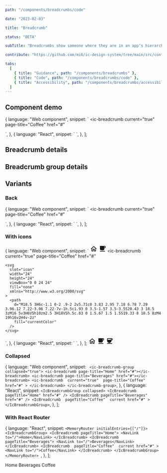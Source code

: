```yaml
---
path: "/components/breadcrumbs/code"

date: "2023-02-03"

title: "Breadcrumb"

status: "BETA"

subTitle: "Breadcrumbs show someone where they are in an app’s hierarchy and provide a secondary method of navigating back to parent pages."

contribute: "https://github.com/mi6/ic-design-system/tree/main/src/content/structured/components/breadcrumbs"

tabs:
  [
    { title: "Guidance", path: "/components/breadcrumbs" },
    { title: "Code", path: "/components/breadcrumbs/code" },
    { title: "Accessibility", path: "/components/breadcrumbs/accessibility" },
  ]
---
```




## Component demo

  {
    language: "Web component",
    snippet: `<ic-breadcrumb-group>
  <ic-breadcrumb page-title="Home" href="#"></ic-breadcrumb>
  <ic-breadcrumb page-title="Beverages" href="#"></ic-breadcrumb>
  <ic-breadcrumb 
    current="true" 
    page-title="Coffee" 
    href="#"
  >
  </ic-breadcrumb>
</ic-breadcrumb-group>`,
  },
  {
    language: "React",
    snippet: `<IcBreadcrumbGroup>
  <IcBreadcrumb pageTitle="Home" href="#" />
  <IcBreadcrumb pageTitle="Beverages" href="#" />
  <IcBreadcrumb 
    current 
    pageTitle="Coffee"
    href="#"
  />
</IcBreadcrumbGroup>`,
  },
];

<ComponentPreview snippets={snippets}>
  <IcBreadcrumbGroup>
    <IcBreadcrumb pageTitle="Home" href="#" />
    <IcBreadcrumb pageTitle="Beverages" href="#" />
    <IcBreadcrumb current pageTitle="Coffee" href="#" />
  </IcBreadcrumbGroup>
</ComponentPreview>

## Breadcrumb details

<ComponentDetails component="ic-breadcrumb" />

## Breadcrumb group details

<ComponentDetails component="ic-breadcrumb-group" />

## Variants

### Back

  {
    language: "Web component",
    snippet: `<ic-breadcrumb-group back-breadcrumb-only="true">
  <ic-breadcrumb page-title="Home" href="#"></ic-breadcrumb>
  <ic-breadcrumb page-title="Beverages" href="#"></ic-breadcrumb>
  <ic-breadcrumb 
    current="true" 
    page-title="Coffee" 
    href="#"
  >
  </ic-breadcrumb>
</ic-breadcrumb-group>`,
  },
  {
    language: "React",
    snippet: `<IcBreadcrumbGroup backBreadcrumbOnly>
  <IcBreadcrumb pageTitle="Home" href="#" />
  <IcBreadcrumb pageTitle="Beverages" href="#" />
  <IcBreadcrumb 
    current 
    pageTitle="Coffee"
    href="#"
  />
</IcBreadcrumbGroup>`,
  },
];

<ComponentPreview snippets={back}>
  <IcBreadcrumbGroup backBreadcrumbOnly>
    <IcBreadcrumb pageTitle="Home" href="#" />
    <IcBreadcrumb pageTitle="Beverages" href="#" />
    <IcBreadcrumb current pageTitle="Coffee" href="#" />
  </IcBreadcrumbGroup>
</ComponentPreview>

### With icons

  {
    language: "Web component",
    snippet: `<ic-breadcrumb-group>
  <ic-breadcrumb page-title="Home" href="#">
    <svg
      slot="icon"
      width="24"
      height="24"
      viewBox="0 0 24 24"
      fill="none"
      xmlns="http://www.w3.org/2000/svg"
    >
      <path
        d="M12 6.19L17 10.69V18.5H15V12.5H9V18.5H7V10.69L12 6.19ZM12 3.5L2 12.5H5V20.5H11V14.5H13V20.5H19V12.5H22L12 3.5Z"
        fill="currentColor"
      />
    </svg>
  </ic-breadcrumb>
  <ic-breadcrumb page-title="Beverages" href="#">
    <svg
      slot="icon"
      width="24"
      height="24"
      viewBox="0 0 24 24"
      fill="none"
      xmlns="http://www.w3.org/2000/svg"
    >
      <path
        d="M20 3H4v10c0 2.21 1.79 4 4 4h6c2.21 0 4-1.79 4-4v-3h2c1.11 0 2-.9 2-2V5c0-1.11-.89-2-2-2zm0 5h-2V5h2v3zM4 19h16v2H4z"
        fill="currentColor"
      />
    </svg>
  </ic-breadcrumb>
  <ic-breadcrumb 
    current="true" 
    page-title="Coffee" 
    href="#"
  >
    <svg
      slot="icon"
      width="24"
      height="24"
      viewBox="0 0 24 24"
      fill="none"
      xmlns="http://www.w3.org/2000/svg"
    >
      <path
        d="M18.5 3H6c-1.1 0-2 .9-2 2v5.71c0 3.83 2.95 7.18 6.78 7.29 3.96.12 7.22-3.06 7.22-7v-1h.5c1.93 0 3.5-1.57 3.5-3.5S20.43 3 18.5 3zM16 5v3H6V5h10zm2.5 3H18V5h.5c.83 0 1.5.67 1.5 1.5S19.33 8 18.5 8zM4 19h16v2H4v-2z"
        fill="currentColor"
      />
    </svg>
  </ic-breadcrumb>
</ic-breadcrumb-group>`,
  },
  {
    language: "React",
    snippet: `<IcBreadcrumbGroup>
  <IcBreadcrumb pageTitle="Home" href="#">
    <SlottedSVG
      slot="icon"
      width="24"
      height="24"
      viewBox="0 0 24 24"
      fill="none"
      xmlns="http://www.w3.org/2000/svg"
    >
      <path
        d="M12 6.19L17 10.69V18.5H15V12.5H9V18.5H7V10.69L12 6.19ZM12 3.5L2 12.5H5V20.5H11V14.5H13V20.5H19V12.5H22L12 3.5Z"
        fill="currentColor"
      />
    </SlottedSVG>
  </IcBreadcrumb>
  <IcBreadcrumb pageTitle="Beverages" href="#">
    <SlottedSVG
      slot="icon"
      width="24"
      height="24"
      viewBox="0 0 24 24"
      fill="none"
      xmlns="http://www.w3.org/2000/svg"
    >
      <path
        d="M20 3H4v10c0 2.21 1.79 4 4 4h6c2.21 0 4-1.79 4-4v-3h2c1.11 0 2-.9 2-2V5c0-1.11-.89-2-2-2zm0 5h-2V5h2v3zM4 19h16v2H4z"
        fill="currentColor"
      />
    </SlottedSVG>
  </IcBreadcrumb>
  <IcBreadcrumb 
    pageTitle="Coffee" 
    current
    href="#"
  >
    <SlottedSVG
      slot="icon"
      width="24"
      height="24"
      viewBox="0 0 24 24"
      fill="none"
      xmlns="http://www.w3.org/2000/svg"
    >
      <path
        d="M18.5 3H6c-1.1 0-2 .9-2 2v5.71c0 3.83 2.95 7.18 6.78 7.29 3.96.12 7.22-3.06 7.22-7v-1h.5c1.93 0 3.5-1.57 3.5-3.5S20.43 3 18.5 3zM16 5v3H6V5h10zm2.5 3H18V5h.5c.83 0 1.5.67 1.5 1.5S19.33 8 18.5 8zM4 19h16v2H4v-2z"
        fill="currentColor"
      />
    </SlottedSVG>
  </IcBreadcrumb>
</IcBreadcrumbGroup>`,
  },
];

<ComponentPreview snippets={withIcons}>
  <IcBreadcrumbGroup>
    <IcBreadcrumb pageTitle="Home" href="#">
      <svg
        slot="icon"
        width="24"
        height="24"
        viewBox="0 0 24 24"
        fill="none"
        xmlns="http://www.w3.org/2000/svg"
      >
        <path
          d="M12 6.19L17 10.69V18.5H15V12.5H9V18.5H7V10.69L12 6.19ZM12 3.5L2 12.5H5V20.5H11V14.5H13V20.5H19V12.5H22L12 3.5Z"
          fill="currentColor"
        />
      </svg>
    </IcBreadcrumb>
    <IcBreadcrumb pageTitle="Beverages" href="#">
      <svg
        slot="icon"
        width="24"
        height="24"
        viewBox="0 0 24 24"
        fill="none"
        xmlns="http://www.w3.org/2000/svg"
      >
        <path
          d="M20 3H4v10c0 2.21 1.79 4 4 4h6c2.21 0 4-1.79 4-4v-3h2c1.11 0 2-.9 2-2V5c0-1.11-.89-2-2-2zm0 5h-2V5h2v3zM4 19h16v2H4z"
          fill="currentColor"
        />
      </svg>
    </IcBreadcrumb>
    <IcBreadcrumb pageTitle="Coffee" current href="#">
      <svg
        slot="icon"
        width="24"
        height="24"
        viewBox="0 0 24 24"
        fill="none"
        xmlns="http://www.w3.org/2000/svg"
      >
        <path
          d="M18.5 3H6c-1.1 0-2 .9-2 2v5.71c0 3.83 2.95 7.18 6.78 7.29 3.96.12 7.22-3.06 7.22-7v-1h.5c1.93 0 3.5-1.57 3.5-3.5S20.43 3 18.5 3zM16 5v3H6V5h10zm2.5 3H18V5h.5c.83 0 1.5.67 1.5 1.5S19.33 8 18.5 8zM4 19h16v2H4v-2z"
          fill="currentColor"
        />
      </svg>
    </IcBreadcrumb>
  </IcBreadcrumbGroup>
</ComponentPreview>

### Collapsed

  {
    language: "Web component",
    snippet: ` <ic-breadcrumb-group collapsed="true">
  <ic-breadcrumb page-title="Home" href="#"></ic-breadcrumb>
  <ic-breadcrumb page-title="Beverages" href="#"></ic-breadcrumb>
  <ic-breadcrumb 
      current="true" 
      page-title="Coffee" 
      href="#"
    >
    </ic-breadcrumb>
</ic-breadcrumb-group>`,
  },
  {
    language: "React",
    snippet: `<IcBreadcrumbGroup collapsed>
    <IcBreadcrumb pageTitle="Home" href="#" />
    <IcBreadcrumb pageTitle="Beverages" href="#" />
    <IcBreadcrumb 
      pageTitle="Coffee" 
      current
      href="#"
    >
</IcBreadcrumbGroup>`,
  },
];

<ComponentPreview snippets={collapsed}>
  <IcBreadcrumbGroup collapsed>
    <IcBreadcrumb pageTitle="Home" href="#" />
    <IcBreadcrumb pageTitle="Beverages" href="#" />
    <IcBreadcrumb pageTitle="Coffee" current href="#" />
  </IcBreadcrumbGroup>
</ComponentPreview>

### With React Router

  {
    language: "React",
    snippet: `<MemoryRouter initialEntries={["/"]}>
  <IcBreadcrumbGroup>
    <IcBreadcrumb pageTitle="Home">
      <NavLink to="/">Home</NavLink>
    </IcBreadcrumb>
    <IcBreadcrumb pageTitle="Beverages">
      <NavLink to="/">Beverages</NavLink>
    </IcBreadcrumb>
    <IcBreadcrumb 
      pageTitle="Coffee" 
      current
      href="#"
    >
      <NavLink to="/">Coffee</NavLink>
    </IcBreadcrumb>
  </IcBreadcrumbGroup>
</MemoryRouter>
`,
  },
];

<ComponentPreview snippets={withReactRouter}>
  <MemoryRouter initialEntries={["/"]}>
    <IcBreadcrumbGroup>
      <IcBreadcrumb pageTitle="Home">
        <NavLink to="/">Home</NavLink>
      </IcBreadcrumb>
      <IcBreadcrumb pageTitle="Beverages">
        <NavLink to="/">Beverages</NavLink>
      </IcBreadcrumb>
      <IcBreadcrumb pageTitle="Coffee" current href="#">
        <NavLink to="/">Coffee</NavLink>
      </IcBreadcrumb>
    </IcBreadcrumbGroup>
  </MemoryRouter>
</ComponentPreview>
